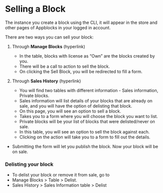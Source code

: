 # Selling a Block

The instance you create a block using the CLI, it will appear in the store and other pages of Appblocks in your logged in account.  

There are two ways you can sell your block:
1. Through **Manage Blocks** (hyperlink)
    * In the table, blocks with license as “Own” are the blocks created by you.  
    * There will be a call to action to sell the block.  
    * On clicking the Sell Block, you will be redirected to fill a form.
   
2. Through **Sales History** (hyperlink)  
    * You will find two tables with different information - Sales information, Private blocks.  
    * Sales information will list details of your blocks that are already on sale, and you will have the option of delisting that block.  
    * On this page, you will see an option to sell a block.  
    * Takes you to a form where you will choose the block you want to list.  
    * Private blocks will be your list of blocks that were delisted/never on sale.  
    * In this table, you will see an option to sell the block against each.  
    * Clicking on the action will take you to a form to fill out the details.

* Submitting the form will let you publish the block. Now your block will be on sale.

### Delisting your block
* To delist your block or remove it from sale, go to 
* Manage Blocks > Table > Delist.
* Sales History > Sales Information table > Delist


    
    
    
     

    
    
